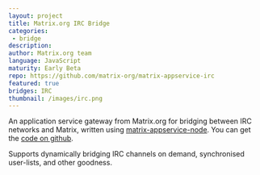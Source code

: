 ```yaml
---
layout: project
title: Matrix.org IRC Bridge
categories: 
 - bridge
description: 
author: Matrix.org team
language: JavaScript
maturity: Early Beta
repo: https://github.com/matrix-org/matrix-appservice-irc
featured: true
bridges: IRC
thumbnail: /images/irc.png
---
```


An application service gateway from Matrix.org for bridging between IRC networks and Matrix, written using [matrix-appservice-node](https://matrix.org/blog/project/matrix-appservice-node/). You can get the [code on github](https://github.com/matrix-org/matrix-appservice-irc).

Supports dynamically bridging IRC channels on demand, synchronised user-lists, and other goodness.
